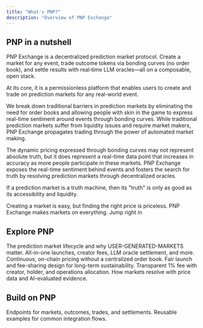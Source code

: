 ```yaml
---
title: "What's PNP?"
description: "Overview of PNP Exchange"
---
```


## PNP in a nutshell

PNP Exchange is a decentralized prediction market protocol. Create a market for any event, trade outcome tokens via bonding curves (no order book), and settle results with real‑time LLM oracles—all on a composable, open stack.

At its core, it is a permissionless platform that enables users to create and trade on prediction markets for any real-world event.

We break down traditional barriers in prediction markets by eliminating the need for order books and allowing people with skin in the game to express real-time sentiment around events through bonding curves.
While traditional prediction markets suffer from liquidity issues and require market makers, PNP Exchange propagates trading through the power of automated market making.

The dynamic pricing expressed through bonding curves may not represent absolute truth, but it does represent a real-time data point that increases in accuracy as more people participate in these markets.
PNP Exchange exposes the real-time sentiment behind events and fosters the search for truth by resolving prediction markets through decentralized oracles.

If a prediction market is a truth machine, then its "truth" is only as good as its accessibility and liquidity.

Creating a market is easy, but finding the right price is priceless.
PNP Exchange makes markets on everything.
Jump right in
## Explore PNP

<Columns cols={3}>
  <Card
    title="Why we build this"
    icon="lightbulb"
    href="/why-we-build-this"
  >
    The prediction market lifecycle and why USER-GENERATED-MARKETS matter.
  </Card>
  <Card
    title="Core features"
    icon="list-check"
    href="/core-features"
  >
    All-in-one launches, creator fees, LLM oracle settlement, and more.
  </Card>
  <Card
    title="Bonding curve"
    icon="chart-line"
    href="/bonding"
  >
    Continuous, on-chain pricing without a centralized order book.
  </Card>
  <Card
    title="Tokenomics"
    icon="coins"
    href="/tokenomic"
  >
    Fair launch and fee-sharing design for long-term sustainability.
  </Card>
  <Card
    title="Fees"
    icon="receipt"
    href="/development"
  >
    Transparent 1% fee with creator, holder, and operations allocation.
  </Card>
  <Card
    title="Oracle settlement"
    icon="magic-wand-sparkles"
    href="/quickstart"
  >
    How markets resolve with price data and AI-evaluated evidence.
  </Card>
</Columns>

## Build on PNP

<Columns cols={2}>
  <Card
    title="API reference"
    icon="terminal"
    href="/api-reference/introduction"
  >
    Endpoints for markets, outcomes, trades, and settlements.
  </Card>
  <Card
    title="Snippets"
    icon="code"
    href="/snippets/snippet-intro"
  >
    Reusable examples for common integration flows.
  </Card>
</Columns>
